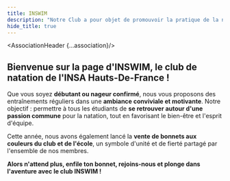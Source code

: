 ---
title: INSWIM
description: "Notre Club a pour objet de promouvoir la pratique de la natation sous toutes ses formes parmi les étudiants, dans un cadre convivial et inclusif"
hide_title: true
---


<AssociationHeader {...association}/>


## Bienvenue sur la page d'INSWIM, le club de natation de l'INSA Hauts-De-France !

Que vous soyez **débutant ou nageur confirmé**, nous vous proposons des entraînements réguliers dans une **ambiance conviviale et motivante**. Notre objectif : permettre à tous les étudiants de **se retrouver autour d'une passion commune** pour la natation, tout en favorisant le bien-être et l'esprit d'équipe. 

Cette année, nous avons également lancé la **vente de bonnets aux couleurs du club et de l'école**, un symbole d'unité et de fierté partagé par l'ensemble de nos membres. 

**Alors n'attend plus, enfile ton bonnet, rejoins-nous et plonge dans l'aventure avec le club INSWIM !**